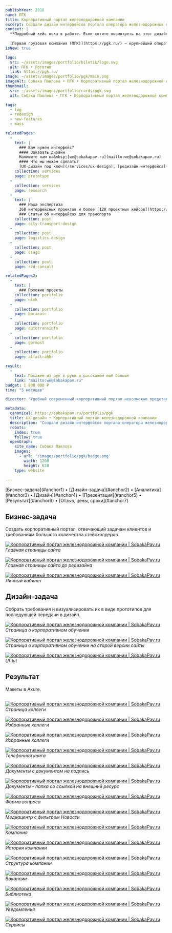 ```yaml
---
publishYear: 2018
name: ПГК
title: Корпоративный портал железнодорожной компании
excerpt: Создали дизайн интерфейсов портала оператора железнодорожных грузоперевозок.
context: |
  **Подробный кейс пока в работе. Если хотите посмотреть на этот дизайн в деталях, пишите нам на [we@sobakapav.ru](mailto:we@sobakapav.ru)**
  
  [Первая грузовая компания (ПГК)](https://pgk.ru/) — крупнейший оператор железнодорожных грузоперевозок России.
isNew: true

logo:
  src: ~/assets/images/portfolio/biletik/logo.svg
  alt: ПГК • Логотип
  link: https://pgk.ru/
image: ~/assets/images/portfolio/pgk/main.png
imageAlt: Собака Павлова • ПГК • Корпоративный портал железнодорожной компании
thumbnail:
  src: ~/assets/images/portfolio/cards/pgk.svg
  alt: Собака Павлова • ПГК • Корпоративный портал железнодорожной компании

tags:
  - log
  - redesign
  - new-features
  - mass

relatedPages:
  -
    text: |
      ### Вам нужен интерфейс?
      #### Заказать дизайн
      Напишите нам на&nbsp;[we@sobakapav.ru](mailto:we@sobakapav.ru) 
      #### Что мы можем сделать?
      [UX-дизайн под ключ](/services/ux-design), [редизайн интерфейса](/services/redesign), [продуктовые исследования](/services/research) и [многое другое](/services). 
    collection: services
    page: prototype
  -
    collection: services
    page: research
  -
    text: |
      ### Наша экспертиза
      368 интерфейсных проектов и более [120 проектных кейсов](https://sobakapav.ru/portfolio).
      ### Статьи об интерфейсах для транспорта 
    collection: post
    page: city-transport-design
  -
    collection: post
    page: logistics-design
  -
    collection: post
    page: osago
  -
    collection: post
    page: rzd-consult

relatedPages2:
  -
    text: |
      ### Похожие проекты
    collection: portfolio
    page: nlmk
  - 
    collection: portfolio
    page: boracase
  - 
    collection: portfolio
    page: autotransinfo
  - 
    collection: portfolio
    page: gormost
  - 
    collection: portfolio
    page: alfastrahhr

result:
  -
    text: Покажем из рук в руки и расскажем ещё больше
    link: "mailto:we@sobakapav.ru"
budget: 1 800 000 ₽
time: "5 месяцев"

director: "Удобный современный корпоративный портал невозможно представить без удобного современного дизайна интерфейсов."

metadata:
  canonical: https://sobakapav.ru/portfolio/pgk
  title: UX-дизайн • Корпоративный портал железнодорожной компании
  description: "Создали дизайн интерфейсов портала оператора железнодорожных грузоперевозок."
  robots:
    index: true
    follow: true
  openGraph:
    site_name: Собака Павлова
    images:
      - url: '/images/portfolio/pgk/badge.png'
        width: 1200
        height: 630
    type: website
  
---
```


<TOC>
[Бизнес-задача](#anchor1) • [Дизайн-задача](#anchor2) • [Аналитика](#anchor3) • [Дизайн](#anchor4) • [Презентация](#anchor5) • [Результат](#anchor6) • [Отзыв, цены, сроки](#anchor7)
</TOC>

## <a name="anchor1" />Бизнес-задача

Создать корпоративный портал, отвечающий задачам клиентов и требованиям большого количества стейкхолдеров.

<a href="/images/portfolio/pgk/1-1.png" target="_blank">![Корпоративный портал железнодорожной компании | SobakaPav.ru](~/assets/images/portfolio/pgk/1.png)</a>
_Главная страницы сайта_

<a href="/images/portfolio/pgk/18.png" target="_blank">![Корпоративный портал железнодорожной компании | SobakaPav.ru](~/assets/images/portfolio/pgk/18.png)</a>
_Главная страницы сайта до редизайна_

<a href="/images/portfolio/pgk/2.png" target="_blank">![Корпоративный портал железнодорожной компании | SobakaPav.ru](~/assets/images/portfolio/pgk/2.png)</a>
_Личный кабинет_

## <a name="anchor2" />Дизайн-задача

Собрать требования и визуализировать их в виде прототипов для последующей передачи в дизайн.

<a href="/images/portfolio/pgk/17.png" target="_blank">![Корпоративный портал железнодорожной компании | SobakaPav.ru](~/assets/images/portfolio/pgk/17.png)</a>
_Страница о корпоративном обучении_

<a href="/images/portfolio/pgk/19.png" target="_blank">![Корпоративный портал железнодорожной компании | SobakaPav.ru](~/assets/images/portfolio/pgk/19.png)</a>
_Страница о корпоративном обучении на старой версии сайты_

<a href="/images/portfolio/pgk/20.png" target="_blank">![Корпоративный портал железнодорожной компании | SobakaPav.ru](~/assets/images/portfolio/pgk/20.png)</a>
_UI-kit_

## <a name="anchor3" />Результат

Макеты в Axure.

## <a name="anchor4" />

<a href="/images/portfolio/pgk/3.png" target="_blank">![Корпоративный портал железнодорожной компании | SobakaPav.ru](~/assets/images/portfolio/pgk/3.png)</a>
_Страница коллеги_

<a href="/images/portfolio/pgk/3.png" target="_blank">![Корпоративный портал железнодорожной компании | SobakaPav.ru](~/assets/images/portfolio/pgk/3.png)</a>
_Избранные коллеги_

<a href="/images/portfolio/pgk/4.png" target="_blank">![Корпоративный портал железнодорожной компании | SobakaPav.ru](~/assets/images/portfolio/pgk/4.png)</a>
_Избранные коллеги_

<a href="/images/portfolio/pgk/5.png" target="_blank">![Корпоративный портал железнодорожной компании | SobakaPav.ru](~/assets/images/portfolio/pgk/5.png)</a>
_Телефонная книга_

<a href="/images/portfolio/pgk/6.png" target="_blank">![Корпоративный портал железнодорожной компании | SobakaPav.ru](~/assets/images/portfolio/pgk/6.png)</a>
_Документы с документом на подпись_

<a href="/images/portfolio/pgk/7.png" target="_blank">![Корпоративный портал железнодорожной компании | SobakaPav.ru](~/assets/images/portfolio/pgk/7.png)</a>
_Документы - папка со ссылкой на внешний ресурс_

<a href="/images/portfolio/pgk/8.png" target="_blank">![Корпоративный портал железнодорожной компании | SobakaPav.ru](~/assets/images/portfolio/pgk/8.png)</a>
_Форма вопроса_

<a href="/images/portfolio/pgk/9.png" target="_blank">![Корпоративный портал железнодорожной компании | SobakaPav.ru](~/assets/images/portfolio/pgk/9.png)</a>
_Медиацентр с фильтром Новости_

<a href="/images/portfolio/pgk/10.png" target="_blank">![Корпоративный портал железнодорожной компании | SobakaPav.ru](~/assets/images/portfolio/pgk/10.png)</a>
_Компания_

<a href="/images/portfolio/pgk/11.png" target="_blank">![Корпоративный портал железнодорожной компании | SobakaPav.ru](~/assets/images/portfolio/pgk/11.png)</a>
_История компании_

<a href="/images/portfolio/pgk/12.png" target="_blank">![Корпоративный портал железнодорожной компании | SobakaPav.ru](~/assets/images/portfolio/pgk/12.png)</a>
_Структура компании_

<a href="/images/portfolio/pgk/13.png" target="_blank">![Корпоративный портал железнодорожной компании | SobakaPav.ru](~/assets/images/portfolio/pgk/13.png)</a>
_Вакансии_

<a href="/images/portfolio/pgk/14.png" target="_blank">![Корпоративный портал железнодорожной компании | SobakaPav.ru](~/assets/images/portfolio/pgk/14.png)</a>
_Библиотека_

<a href="/images/portfolio/pgk/15.png" target="_blank">![Корпоративный портал железнодорожной компании | SobakaPav.ru](~/assets/images/portfolio/pgk/15.png)</a>
_Уведомления_

<a href="/images/portfolio/pgk/16.png" target="_blank">![Корпоративный портал железнодорожной компании | SobakaPav.ru](~/assets/images/portfolio/pgk/16.png)</a>
_Сервисы_
